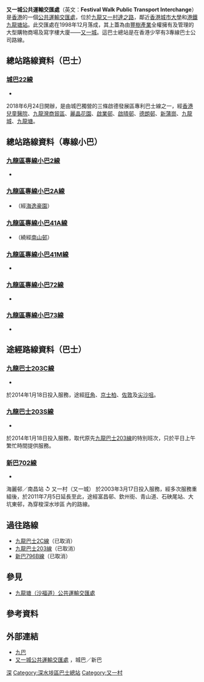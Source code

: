 {{Infobox HK Bus terminus
| image= Festival Walk Public Transport Interchange 201605.jpg
| name= 又一城公共運輸交匯處
| engname= Festival Walk Public Transport Interchange
| district= [[深水埗區|深水埗區]]
| area= [[九巴|九巴]]<br>-[[澤安|澤安]]／[[香港城市大學|城大]]／[[大坑東|大坑東]]<br>[[新巴|新巴]]<br>-[[九龍塘|九龍塘]]
| street= [[達之路|達之路]][[又一城|又一城]]商場內
| coordinates= {{Coord|22|20|11.9|N|114|10|30.5|E|display=inline,title}}
| opendate= 1998年12月
| terminate=[[城巴|城巴]]：[[城巴22線|22]]<br>[[香港小巴|專線小巴]]：[[九龍區專線小巴2線|2]]、[[九龍區專線小巴2線|2A]]、[[九龍區專線小巴41A線|41A]]、[[九龍區專線小巴41M線|41M]]、[[九龍區專線小巴72線|72]]、[[九龍區專線小巴73線|73]]、
| via= [[九巴|九巴]]：[[九龍巴士203C線|203C]]、[[九龍巴士203S線|203S]]<br>[[新巴|新巴]]：[[新巴702線|702]]
| feeder= [[港鐵|港鐵]][[觀塘綫|觀塘綫]]、[[東鐵綫|東鐵綫]][[九龍塘站_(香港)|九龍塘站]]
| nearbystreets= [[桃源街|桃源街]]、[[歌和老街|歌和老街]]、[[沙福道|沙福道]]、[[添福道|添福道]]、[[羅福道|羅福道]]、[[根德道|根德道]]
| nearbysights= [[又一城|又一城]]、[[又一村|又一村]]、[[又一居|又一居]]、[[香港城市大學|香港城市大學]]、[[歌和老街公園|歌和老街公園]]、[[九龍塘教育服務中心|九龍塘教育服務中心]]、[[香港生產力促進局大樓|香港生產力促進局大樓]]
| notes= 
| alternative=又一村／又一城巴士總站 
| bgcolor= red
| fontcolor= white
|}}

'''又一城公共運輸交匯處'''（英文：'''Festival Walk Public Transport Interchange'''）是[[香港|香港]]的一個[[公共運輸交匯處|公共運輸交匯處]]，位於[[九龍|九龍]][[又一村|又一村]][[達之路|達之路]]，鄰近[[香港城市大學|香港城市大學]]和[[港鐵|港鐵]][[九龍塘站_(香港)|九龍塘站]]。此交匯處在1998年12月落成，其上蓋為由[[豐樹產業|豐樹產業]]全權擁有及管理的大型購物商場及寫字樓大廈——[[又一城|又一城]]。這巴士總站是在香港少罕有3專線巴士公司路線。

==總站路線資料（巴士）==
===[[城巴22線|城巴22線]]===
*{{HK Bus Route KLNT|22|inline}}
2018年6月24日開辦，是由城巴獨營的三條啟德發展區專利巴士線之一，經[[香港兒童醫院|香港兒童醫院]]、[[九龍灣商貿區|九龍灣商貿區]]、[[麗晶花園|麗晶花園]]、[[啟業邨|啟業邨]]、[[啟晴邨|啟晴邨]]、[[德朗邨|德朗邨]]、[[新蒲崗|新蒲崗]]、[[九龍城|九龍城]]、[[九龍塘|九龍塘]]。

==總站路線資料（專線小巴）==
===[[九龍區專線小巴2線|九龍區專線小巴2線]]===
*{{HK MiniBus Route KL Show:2|format=inline}}

===[[九龍區專線小巴2A線|九龍區專線小巴2A線]]===
*{{HK MiniBus Route KL Show:2A|format=inline}}（經[[海逸豪園|海逸豪園]]） 

===[[九龍區專線小巴41A線|九龍區專線小巴41A線]]===
*{{HK MiniBus Route KL Show:41A|format=inline}}（繞經[[南山邨|南山邨]]）

===[[九龍區專線小巴41M線|九龍區專線小巴41M線]]===
*{{HK MiniBus Route KL Show:41M|format=inline}} 

===[[九龍區專線小巴72線|九龍區專線小巴72線]]===
*{{HK MiniBus Route KL Show:72|format=inline}} 

===[[九龍區專線小巴73線|九龍區專線小巴73線]]===
*{{HK MiniBus Route KL Show:73|format=inline}}

==途經路線資料（巴士）==
===[[九龍巴士203C線|九龍巴士203C線]]===
*{{HK Bus Route KLNT|203C|inline}}
於2014年1月18日投入服務，途經[[旺角|旺角]]、[[京士柏|京士柏]]、[[佐敦|佐敦]]及[[尖沙咀|尖沙咀]]。

===[[九龍巴士203S線|九龍巴士203S線]]===
*{{HK Bus Route KLNT|203S|inline}}
於2014年1月18日投入服務，取代原先[[九龍巴士203線|九龍巴士203線]]的特別班次，只於平日上午繁忙時間提供服務。

===[[新巴702線|新巴702線]]===
*{{HK Bus Route KLNT|702|inline}}
海麗邨／南昌站 ↺ 又一村（又一城）
於2003年3月17日投入服務，經多次服務重組後，於2011年7月5日延長至此，途經富昌邨、欽州街、青山道、石硤尾站、大坑東邨，為穿梭深水埗區 內的路線。

==過往路線==
*[[九龍巴士2C線|九龍巴士2C線]]（已取消）
*[[九龍巴士203線|九龍巴士203線]]（已取消）
*[[新巴796B線|新巴796B線]]（已取消）

==參見==
*[[九龍塘（沙福道）公共運輸交匯處|九龍塘（沙福道）公共運輸交匯處]]

==參考資料==
{{reflist}}

==外部連結==
*[http://www.kmb.hk 九巴]{{Wayback|url=http://www.kmb.hk/ |date=20121206050156 }}
*[http://www.nwstbus.com.hk/routes/routesearch.aspx?searchtype=3&intLangID=2&inpchg=0&desdistrict=KC+&desarea=000046&destype=3&desid=003065 又一城公共運輸交匯處] {{Wayback|url=http://www.nwstbus.com.hk/routes/routesearch.aspx?searchtype=3&intLangID=2&inpchg=0&desdistrict=KC+&desarea=000046&destype=3&desid=003065 |date=20160304124224 }}，城巴／新巴

{{香港深水埗區巴士總站列表}}

[[Category:香港公共運輸交匯處|深]]
[[Category:深水埗區巴士總站|Category:深水埗區巴士總站]]
[[Category:又一村|Category:又一村]]